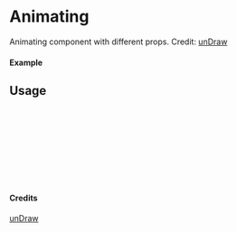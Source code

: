 
<Meta of={Animating} title="unDraw/Animating" />

# Animating

Animating component with different props.
Credit: [unDraw](https://undraw.co/illustrations)

#### Example

<Canvas of={Animating.Primary} />

## Usage

```ts
import { Animating } from "yadl-ui";

const Example = () => {
  return (
      <Animating />
  );
};

export default Example;
```

#### Credits
[unDraw](https://undraw.co/illustrations)
